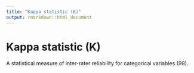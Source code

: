 ```yaml
---
title: "Kappa statistic (K)"
output: rmarkdown::html_document
---
```


# Kappa statistic (K)

A statistical measure of  inter-rater  reliability for categorical variables (98).
